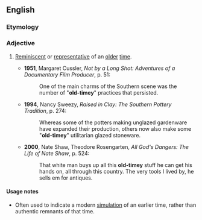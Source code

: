 ==English==

===Etymology===
{{suffix|old-time|y}}

===Adjective===
{{en-adj}}

# {{context|US|informal}} [[reminiscent|Reminiscent]] or [[representative]] of an [[old]]er [[time]].
#*'''1951''', Margaret Cussler, ''Not by a Long Shot: Adventures of a Documentary Film Producer'', p. 51:
#*:One of the main charms of the Southern scene was the number of "'''old-timey'''" practices that persisted.
#*'''1994''', Nancy Sweezy, ''Raised in Clay: The Southern Pottery Tradition'', p. 274:
#*:Whereas some of the potters making unglazed gardenware have expanded their production, others now also make some "'''old-timey'''" utilitarian glazed stoneware.
#*'''2000''', Nate Shaw, Theodore Rosengarten, ''All God's Dangers: The Life of Nate Shaw'', p. 524:
#*:That white man buys up all this '''old-timey''' stuff he can get his hands on, all through this country. The very tools I lived by, he sells em for antiques.

====Usage notes====
* Often used to indicate a modern [[simulation]] of an earlier time, rather than authentic remnants of that time.